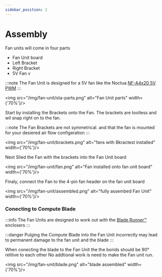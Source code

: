```yaml
---
sidebar_position: 2
---
```


# Assembly

Fan units will come in four parts
- Fan Unit board
- Left Bracket
- Right Bracket
- 5V Fan v

:::note
    The Fan Unit is designed for a 5V fan like the Noctua [NF-A4x20 5V PWM](https://noctua.at/en/products/fan/nf-a4x20-5v-pwm)
:::

<img src="/img/fan-unit/sta-parts.png" alt="Fan Unit parts" width={'70%'}/>

Start by installing the Brackets onto the Fan. The brackets are toolless and wil snap right on to the fan.

:::note
    The Fan Brackets are not symmetrical. and that the fan is mounted for your desiered air flow configeration
:::

<img src="/img/fan-unit/brackets.png" alt="fans with Bkractest installed" width={'70%'}/>

Next Slied the Fan with the brackets into the Fan Unit board

<img src="/img/fan-unit/fan.png" alt="Fan installed onto fan unit board" width={'70%'}/>


Finaly, connect the Fan to the 4-pin fan header on the fan unit board

<img src="/img/fan-unit/assembled.png" alt="fully assembed Fan Unit" width={'70%'}/>

### Conecting to Compute Blade
:::info
    The Fan Units are designed to work out with the [Blade Runner™️](/blade-runner) enclosers
:::

:::danger
    Pulging the Compute Blade into the Fan Unit incorrectly may lead to permanent damage to the fan unit and the blade
:::

When conecting the blade to the Fan Unit the the borids should be 90° relitive to each other
No addtional work is need to make the Fan unit run.


<img src="/img/fan-unit/blade.png" alt="blade assembled" width={'70%'}/>
